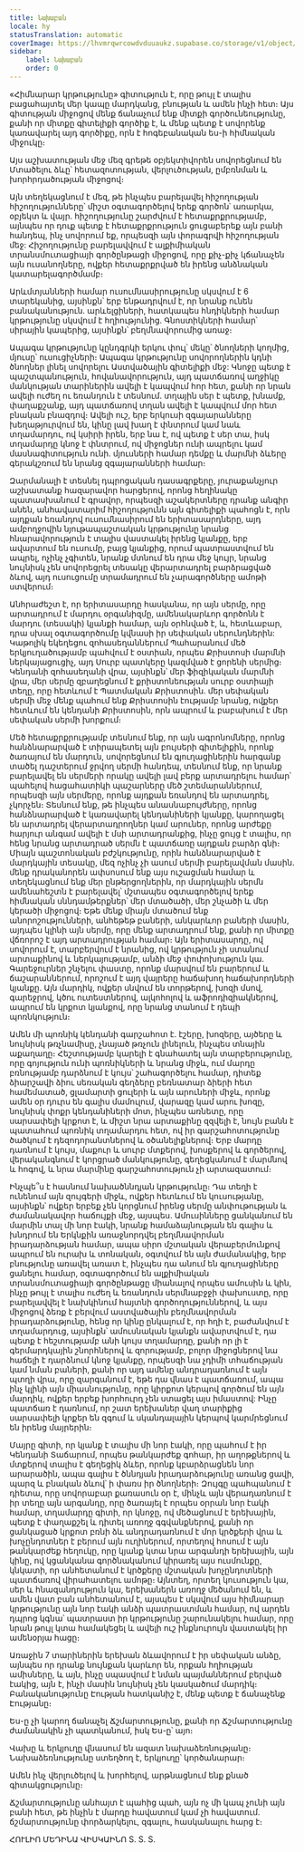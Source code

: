 ```yaml
---
title: Նախաբան
locale: hy
statusTranslation: automatic
coverImage: https://lhvmrqwrcowdvduuaukz.supabase.co/storage/v1/object/public/strapi-uploads/small_cover-educacion-fundamental.webp-2d51a7828a2b1309555be27f7e2a61a0.webp
sidebar:
    label: Նախաբան
    order: 0
---
```

«Հիմնարար կրթությունը» գիտություն է, որը թույլ է տալիս բացահայտել մեր կապը մարդկանց, բնության և ամեն ինչի հետ։ Այս գիտության միջոցով մենք ճանաչում ենք միտքի գործունեությունը, քանի որ միտքը գիտելիքի գործիք է, և մենք պետք է սովորենք կառավարել այդ գործիքը, որն է հոգեբանական ես-ի հիմնական միջուկը։

Այս աշխատության մեջ մեզ գրեթե օբյեկտիվորեն սովորեցնում են Մտածելու ձևը՝ հետազոտության, վերլուծության, ըմբռնման և խորհրդածության միջոցով։

Այն տեղեկացնում է մեզ, թե ինչպես բարելավել հիշողության հիշողությունները՝ միշտ օգտագործելով երեք գործոն՝ առարկա, օբյեկտ և վայր. հիշողությունը շարժվում է հետաքրքրությամբ, այնպես որ դուք պետք է հետաքրքրություն ցուցաբերեք այն բանի հանդեպ, ինչ սովորում եք, որպեսզի այն փորագրվի հիշողության մեջ: Հիշողությունը բարելավվում է ալքիմիական տրանսմուտացիայի գործընթացի միջոցով, որը քիչ-քիչ կճանաչեն այն ուսանողները, ովքեր հետաքրքրված են իրենց անձնական կատարելագործմամբ։

Արևմտյանների համար ուսումնասիրությունը սկսվում է 6 տարեկանից, այսինքն՝ երբ ենթադրվում է, որ նրանք ունեն բանականություն. արևելցիների, հատկապես հնդիկների համար կրթությունը սկսվում է հղիությունից. Գնոստիկների համար՝ սիրային կապերից, այսինքն՝ բեղմնավորումից առաջ։

Ապագա կրթությունը կընդգրկի երկու փուլ՝ մեկը՝ ծնողների կողմից, մյուսը՝ ուսուցիչների։ Ապագա կրթությունը սովորողներին կդնի ծնողներ լինել սովորելու Աստվածային գիտելիքի մեջ: Կնոջը պետք է պաշտպանություն, հովանավորություն, այդ պատճառով աղջիկը մանկության տարիներին ավելի է կապվում հոր հետ, քանի որ նրան ավելի ուժեղ ու եռանդուն է տեսնում. տղային սեր է պետք, խնամք, փաղաքշանք, այդ պատճառով տղան ավելի է կապվում մոր հետ բնական բնազդով։ Ավելի ուշ, երբ երկուսի զգայարանները խեղաթյուրվում են, կինը լավ խաղ է փնտրում կամ նաև տղամարդու, ով կսիրի իրեն, երբ նա է, ով պետք է սեր տա, իսկ տղամարդը կնոջ է փնտրում, ով միջոցներ ունի ապրելու կամ մասնագիտություն ունի. մյուսների համար դեմքը և մարմնի ձևերը գերակշռում են նրանց զգայարանների համար։

Զարմանալի է տեսնել դպրոցական դասագրքերը, յուրաքանչյուր աշխատանք հազարավոր հարցերով, որոնց հեղինակը պատասխանում է գրավոր, որպեսզի աշակերտները դրանք անգիր անեն, անհավատարիմ հիշողությունն այն գիտելիքի պահոցն է, որն այդքան եռանդով ուսումնասիրում են երիտասարդները, այդ ամբողջովին նյութապաշտական կրթությունը նրանց հնարավորություն է տալիս վաստակել իրենց կյանքը, երբ ավարտում են ուսումը, բայց կյանքից, որում պատրաստվում են ապրել, ոչինչ չգիտեն, նրանք մտնում են դրա մեջ կույր, նրանց նույնիսկ չեն սովորեցրել տեսակը վերարտադրել բարձրացված ձևով, այդ ուսուցումը տրամադրում են չարագործները ամոթի ստվերում։

Անհրաժեշտ է, որ երիտասարդը հասկանա, որ այն սերմը, որը արտադրում է մարդու օրգանիզմը, ամենակարևոր գործոնն է մարդու (տեսակի) կյանքի համար, այն օրհնված է, և, հետևաբար, դրա սխալ օգտագործումը կվնասի իր սեփական սերունդներին: Կաթոլիկ եկեղեցու զոհասեղաններում Պահարանում մեծ երկյուղածությամբ պահվում է օստիան, որպես Քրիստոսի մարմնի ներկայացուցիչ, այդ Սուրբ պատկերը կազմված է ցորենի սերմից։ Կենդանի զոհասեղանի վրա, այսինքն՝ մեր ֆիզիկական մարմնի վրա, մեր սերմը զբաղեցնում է քրիստոնեության սուրբ օստիայի տեղը, որը հետևում է Պատմական Քրիստոսին. մեր սեփական սերմի մեջ մենք պահում ենք Քրիստոսին էությամբ նրանց, ովքեր հետևում են կենդանի Քրիստոսին, որն ապրում և բաբախում է մեր սեփական սերմի խորքում։

Մեծ հետաքրքրությամբ տեսնում ենք, որ այն ագրոնոմները, որոնց հանձնարարված է տիրապետել այն բույսերի գիտելիքին, որոնք ծառայում են մարդուն, սովորեցնում են գյուղացիներին հարգանք տածել դաշտերում ջրվող սերմի հանդեպ, տեսնում ենք, որ նրանք բարելավել են սերմերի որակը ավելի լավ բերք արտադրելու համար՝ պահելով հացահատիկի պաշարները մեծ շտեմարաններում, որպեսզի այն սերմերը, որոնք այդքան եռանդով են արտադրել, չկորչեն։ Տեսնում ենք, թե ինչպես անասնաբույժները, որոնց հանձնարարված է կառավարել կենդանիների կյանքը, կարողացել են արտադրել վերարտադրողներ կամ արուներ, որոնց արժեքը հարյուր անգամ ավելի է մսի արտադրանքից, ինչը ցույց է տալիս, որ հենց նրանց արտադրած սերմն է պատճառը այդքան բարձր գնի։ Միայն պաշտոնական բժշկությունը, որին հանձնարարված է մարդկային տեսակը, մեզ ոչինչ չի ասում սերմի բարելավման մասին. մենք դրականորեն ափսոսում ենք այս ուշացման համար և տեղեկացնում ենք մեր ընթերցողներին, որ մարդկային սերմն ամենահեշտն է բարելավել՝ մշտապես օգտագործելով երեք հիմնական սննդամթերքներ՝ մեր մտածածի, մեր շնչածի և մեր կերածի միջոցով։ Եթե մենք միայն մտածում ենք անորոշությունների, անհեթեթ բաների, անկարևոր բաների մասին, այդպես կլինի այն սերմը, որը մենք արտադրում ենք, քանի որ միտքը վճռորոշ է այդ արտադրության համար։ Այն երիտասարդը, ով սովորում է, տարբերվում է նրանից, ով կրթություն չի ստանում արտաքինով և ներկայությամբ, անձի մեջ փոփոխություն կա. Գարեջուրներ շնչելու փաստը, որոնք մարսվում են բարերում և ճաշարաններում, որոշում է այդ վայրերը հաճախող հաճախորդների կյանքը. Այն մարդիկ, ովքեր սնվում են տորթերով, խոզի մսով, գարեջրով, կծու ուտեստներով, ալկոհոլով և աֆրոդիզիակներով, ապրում են կրքոտ կյանքով, որը նրանց տանում է դեպի պոռնկություն։

Ամեն մի պոռնիկ կենդանի գարշահոտ է. էշերը, խոզերը, այծերը և նույնիսկ թռչնամիսը, չնայած թռչուն լինելուն, ինչպես տնային աքաղաղը։ Հեշտությամբ կարելի է գնահատել այն տարբերությունը, որը գոյություն ունի պոռնիկների և նրանց միջև, ում մարդը բռնությամբ դարձնում է կույս՝ շահագործելու համար, դիտեք ձիարշավի ձիու սեռական գեղձերը բեռնատար ձիերի հետ համեմատած, ցլամարտի ցուլերի և այն արուների միջև, որոնք ամեն օր դուրս են գալիս մամուլում, վարազը կամ արու խոզը, նույնիսկ փոքր կենդանիների մոտ, ինչպես առնետը, որը սարսափելի կրքոտ է, և միշտ նրա արտաքինը զզվելի է, նույն բանն է պատահում պոռնիկ տղամարդու հետ, ով իր գարշահոտությունը ծածկում է դեզոդորանտներով և օծանելիքներով։ Երբ մարդը դառնում է կույս, մաքուր և սուրբ մտքերով, խոսքերով և գործերով, վերականգնում է կորցրած մանկությունը, գեղեցկանում է մարմնով և հոգով, և նրա մարմինը գարշահոտություն չի արտազատում։

Ինչպե՞ս է հասնում նախածննդյան կրթությունը։ Դա տեղի է ունենում այն զույգերի միջև, ովքեր հետևում են կուսությանը, այսինքն՝ ովքեր երբեք չեն կորցնում իրենց սերմը անփութության և ժամանակավոր հաճույքի մեջ, այսպես. Ամուսինները ցանկանում են մարմին տալ մի նոր էակի, նրանք համաձայնության են գալիս և խնդրում են Երկնքին առաջնորդվել բեղմնավորման իրադարձության համար, ապա սիրո մշտական վերաբերմունքով ապրում են ուրախ և տոնական, օգտվում են այն ժամանակից, երբ բնությունը առավել առատ է, ինչպես դա անում են գյուղացիները ցանելու համար, օգտագործում են ալքիմիական տրանսմուտացիայի գործընթացը միանալով որպես ամուսին և կին, ինչը թույլ է տալիս ուժեղ և եռանդուն սերմնաբջջի փախուստը, որը բարելավվել է նախկինում հայտնի գործողություններով, և այս միջոցով ձեռք է բերվում աստվածային բեղմնավորման իրադարձությունը, հենց որ կինը ընկալում է, որ հղի է, բաժանվում է տղամարդուց, այսինքն՝ ամուսնական կյանքն ավարտվում է, դա պետք է հեշտությամբ անի կույս տղամարդը, քանի որ լի է գերմարդկային շնորհներով և զորությամբ, բոլոր միջոցներով նա հաճելի է դարձնում կնոջ կյանքը, որպեսզի նա չդիմի տհաճության կամ նման բաների, քանի որ այդ ամենը անդրադառնում է այն պտղի վրա, որը զարգանում է, եթե դա վնաս է պատճառում, ապա ինչ կլինի այն միասնությունը, որը կիրքոտ կերպով գործում են այն մարդիկ, ովքեր երբեք խորհուրդ չեն ստացել այս իմաստով: Ինչը պատճառ է դառնում, որ շատ երեխաներ վաղ տարիքից սարսափելի կրքեր են զգում և սկանդալային կերպով կարմրեցնում են իրենց մայրերին։

Մայրը գիտի, որ կյանք է տալիս մի նոր էակի, որը պահում է իր Կենդանի Տաճարում, որպես թանկարժեք գոհար, իր աղոթքներով և մտքերով տալիս է գեղեցիկ ձևեր, որոնք կբարձրացնեն նոր արարածին, ապա գալիս է ծննդյան իրադարձությունը առանց ցավի, պարզ և բնական ձևով՝ ի փառս իր ծնողների։ Զույգը պահպանում է դիետա, որը սովորաբար քառասուն օր է, մինչև այն վերադառնում է իր տեղը այն արգանդը, որը ծառայել է որպես օրրան նոր էակի համար, տղամարդը գիտի, որ կնոջը, ով մեծացնում է երեխային, պետք է փաղաքշել և դիտել առողջ գգվանքներով, քանի որ ցանկացած կրքոտ բռնի ձև անդրադառնում է մոր կրծքերի վրա և խոչընդոտներ է բերում այն ուղիներում, որտեղով հոսում է այն թանկարժեք հեղուկը, որը կյանք կտա նրա արգանդի երեխային, այն կինը, ով կցանկանա գործնականում կիրառել այս ուսմունքը, կնկատի, որ անհետանում է կրծքերը մշտական խոչընդոտների պատճառով վիրահատելու ամոթը։ Այնտեղ, որտեղ կուսություն կա, սեր և հնազանդություն կա, երեխաներն առողջ մեծանում են, և ամեն վատ բան անհետանում է, այսպես է սկսվում այս հիմնարար կրթությունը այն նոր էակի անձի պատրաստման համար, ով արդեն դպրոց կգնա՝ պատրաստ իր կրթությունը շարունակելու համար, որը նրան թույլ կտա համակեցել և ավելի ուշ ինքնուրույն վաստակել իր ամենօրյա հացը։

Առաջին 7 տարիներին երեխան ձևավորում է իր սեփական անձը, այնպես որ դրանք նույնքան կարևոր են, որքան հղիության ամիսները, և այն, ինչը սպասվում է նման պայմաններում բերված էակից, այն է, ինչի մասին նույնիսկ չեն կասկածում մարդիկ։ Բանականությունը Էության հատկանիշ է, մենք պետք է ճանաչենք Էությանը։

Ես-ը չի կարող ճանաչել Ճշմարտությունը, քանի որ Ճշմարտությունը ժամանակին չի պատկանում, իսկ Ես-ը՝ այո։

Վախը և երկյուղը վնասում են ազատ նախաձեռնությանը։ Նախաձեռնությունը ստեղծող է, երկյուղը՝ կործանարար։

Ամեն ինչ վերլուծելով և խորհելով, արթնացնում ենք քնած գիտակցությունը։

Ճշմարտությունը անհայտ է պահից պահ, այն ոչ մի կապ չունի այն բանի հետ, թե ինչին է մարդը հավատում կամ չի հավատում. ճշմարտությունը փորձարկելու, զգալու, հասկանալու հարց է։

ՀՈՒԼԻՈ ՄԵԴԻՆԱ ՎԻՍԿԱԻՆՈ
S. S. S.
